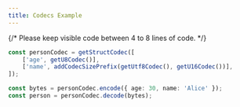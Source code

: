 ```yaml
---
title: Codecs Example
---
```


{/* Please keep visible code between 4 to 8 lines of code. */}

```ts
const personCodec = getStructCodec([
    ['age', getU8Codec()],
    ['name', addCodecSizePrefix(getUtf8Codec(), getU16Codec())],
]);

const bytes = personCodec.encode({ age: 30, name: 'Alice' });
const person = personCodec.decode(bytes);
```
